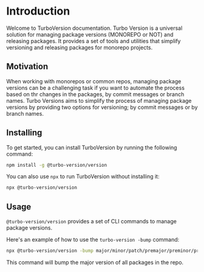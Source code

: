 # Introduction
Welcome to TurboVersion documentation. Turbo Version is a universal solution for managing package versions (MONOREPO or NOT) and releasing packages. It provides a set of tools and utilities that simplify versioning and releasing packages for monorepo projects.

## Motivation
When working with monorepos or common repos, managing package versions can be a challenging task if you want to automate the process based on thr changes in the packages, by commit messages or branch names. Turbo Versions aims to simplify the process of managing package versions by providing two options for versioning; by commit messages or by branch names.


## Installing
To get started, you can install TurboVersion by running the following command:

```bash
npm install -g @turbo-version/version
```

You can also use `npx` to run TurboVersion without installing it:

```bash
npx @turbo-version/version
```

## Usage
`@turbo-version/version` provides a set of CLI commands to manage package versions.

Here's an example of how to use the `turbo-version -bump` command:

```bash
npx @turbo-version/version -bump major/minor/patch/premajor/preminor/prepatch/prerelease
```
This command will bump the major version of all packages in the repo.

